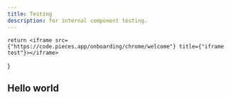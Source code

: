---
title: Testing
description: for internal component testing.
---

    return <iframe src={"https://code.pieces.app/onboarding/chrome/welcome"} title={"iframe test"}></iframe>
}

## Hello world

<iFramed></iFramed>